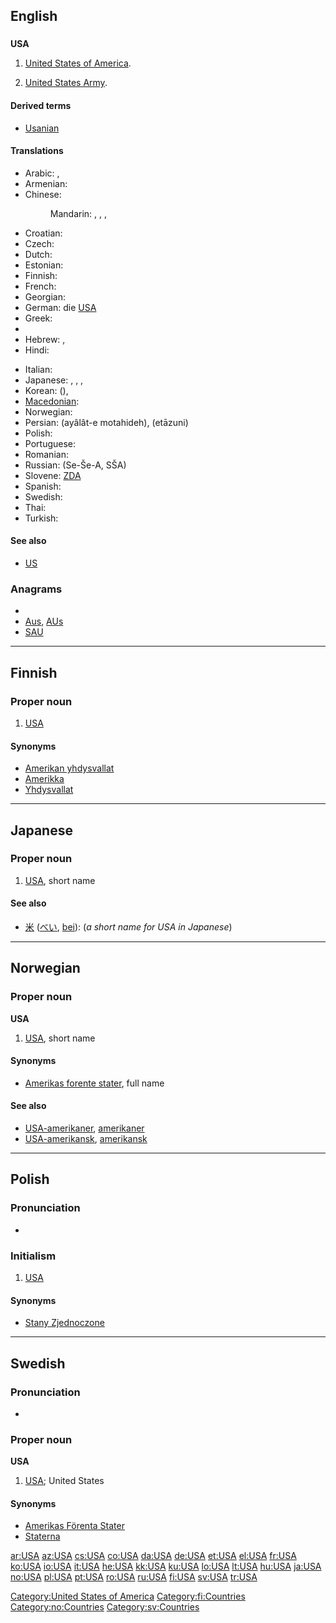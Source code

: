 {{also|usa|Usa|U.S.A.}}
==English==
{{wikipedia}}

==={{initialism}}===
'''USA'''

# [[United States|United States of America]].
# {{US}} [[United States Army]].

====Derived terms====
*[[Usanian]]

====Translations====
{{trans-top|United States of America}}
* Arabic: {{t|ar|لولايات المتحدة|f|p|tr=al-wilayaat al-muttáHida|sc=Arab}},  {{t|ar|أمريكا|f|tr='amriika|sc=Arab}}
* Armenian: {{t|hy|ԱՄՆ|tr=AMN|sc=Armn}}
* Chinese:
*: Mandarin: {{t|zh|美國|sc=Hani}},  {{t|zh|美国|tr=Měiguó|sc=Hani}}, {{t|zh|美|tr=Měi-|alt=美-|sc=Hani}} {{qualifier|as a component}},  {{t|zh|USA|sc=Latn}}
* Croatian: {{t-|hr|SAD}}
* Czech: {{t+|cs|USA}}
* Dutch: {{t-|nl|VSA}}
* Estonian: {{t+|et|USA}}
* Finnish: {{t+|fi|USA}}
* French: {{t-|fr|EUA|m|p}}
* Georgian: {{t+|ka|აშშ|sc=Geor|xs=Georgian}}
* German: die [[USA#German|USA]] {{p}}
* Greek: {{t+|el|ΗΠΑ|f|p|tr=IPA}}
* {{trreq|Gujarati}}
* Hebrew: {{t|he|ארה״ב|tr=arh"b|sc=Hebr}},  {{t|he|אמריקה|sc=Hebr}}
* Hindi: {{t|hi|अमेरिका|tr=amērikā|sc=Deva}}
{{trans-mid}}
* Italian: {{t-|it|U.S.A.|m|p}}
* Japanese: {{t+|ja|米|tr=bei}}, {{t+|ja|アメリカ|tr=Amerika}}, {{t+|ja|USA}},  {{t|ja|米国|tr=べいこく, Beikoku|sc=Jpan}}
* Korean: {{t|ko|미국|tr=migug|sc=Kore}} ({{t|ko|美國|sc=Kore}}),  {{t|ko|아메리카|tr=Amerika|sc=Kore}}
* [[Macedonian]]: {{t-|mk|САД|f|p|tr=SAD}}
* Norwegian: {{t+|no|USA}}
* Persian: {{fa-Arab|[[ایالات متحده]]}} (ayâlât-e motahideh), {{fa-Arab|[[اتازونی]]}} (etāzuni)
* Polish: {{t+|pl|USA|p}}
* Portuguese: {{t+|pt|EUA|m|p}}
* Romanian: {{t+|ro|SUA|f|p}}
* Russian: {{t+|ru|США|m|p}} (Se-Še-A, SŠA)
* Slovene: [[ZDA]] {{f|p}}
* Spanish: {{t-|es|EE. UU.|f|p}}
* Swedish: {{t+|sv|USA|n|s}}
* Thai: {{t|th|สหรัฐ|tr=sàhàrát|sc=Thai}}
* Turkish: {{t+|tr|ABD}}
{{trans-bottom}}

====See also====
* [[US]]

===Anagrams===
* {{alphagram|[[ASU#English|ASU]]}} 
* [[Aus#English|Aus]], [[AUs#English|AUs]]
* [[SAU#English|SAU]]

[[Category:United States of America]]
----
==Finnish==

===Proper noun===
{{infl|fi|proper noun}}

# [[#English|USA]]

====Synonyms====
* [[Amerikan yhdysvallat]]
* [[Amerikka]]
* [[Yhdysvallat]]

[[Category:fi:Countries]]

----

==Japanese==

===Proper noun===
{{ja-noun|r|kata=ユー・エス・エー|hidx=ゆうえすええ}}

# [[#English|USA]], short name

====See also====
* [[米]] ([[べい]], [[bei]]): (''a short name for USA in Japanese'')

----

==Norwegian==

===Proper noun===
'''USA'''

# [[#English|USA]], short name

====Synonyms====
* [[Amerikas forente stater]], full name

====See also====
* [[USA-amerikaner]], [[amerikaner]]
* [[USA-amerikansk]], [[amerikansk]]

[[Category:no:Countries]]

----

==Polish==

===Pronunciation===
* {{IPA|/uɛsˈa/|lang=pl}}

===Initialism===
{{infl|pl|initialism|g=p}}

# [[#English|USA]]

====Synonyms====
* [[Stany Zjednoczone]]

----

==Swedish==

===Pronunciation===
* {{audio|Sv-USA.ogg|audio}}

===Proper noun===
'''USA''' {{n}}

# [[#English|USA]]; United States

====Synonyms====
* [[Amerikas Förenta Stater]]
* [[Staterna]]

[[Category:sv:Countries]]

[[ar:USA]]
[[az:USA]]
[[cs:USA]]
[[co:USA]]
[[da:USA]]
[[de:USA]]
[[et:USA]]
[[el:USA]]
[[fr:USA]]
[[ko:USA]]
[[io:USA]]
[[it:USA]]
[[he:USA]]
[[kk:USA]]
[[ku:USA]]
[[lo:USA]]
[[lt:USA]]
[[hu:USA]]
[[ja:USA]]
[[no:USA]]
[[pl:USA]]
[[pt:USA]]
[[ro:USA]]
[[ru:USA]]
[[fi:USA]]
[[sv:USA]]
[[tr:USA]]